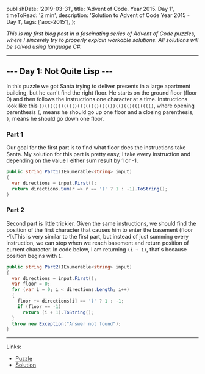   publishDate: '2019-03-31',
  title: 'Advent of Code. Year 2015. Day 1',
  timeToRead: '2 min',
  description: 'Solution to Advent of Code Year 2015 - Day 1',
  tags: ['aoc-2015'],
};

_This is my first blog post in a fascinating series of Advent of Code puzzles, where I sincerely try to properly explain workable solutions. All solutions will be solved using language C#._

---

## --- Day 1: Not Quite Lisp ---

In this puzzle we got Santa trying to deliver presents in a large apartment building, but he can't find the right floor. He starts on the ground floor (floor 0) and then follows the instructions one character at a time. Instructions look like this `()(((()))(()()()((((()(((())(()(()((((((()`, where opening parenthesis `(`, means he should go up one floor and a closing parenthesis, `)`, means he should go down one floor.

### Part 1

Our goal for the first part is to find what floor does the instructions take Santa. My solution for this part is pretty easy, I take every instruction and depending on the value I either sum result by 1 or -1.

```csharp
public string Part1(IEnumerable<string> input)
{
  var directions = input.First();
  return directions.Sum(r => r == '(' ? 1 : -1).ToString();
}
```

### Part 2

Second part is little trickier. Given the same instructions, we should find the position of the first character that causes him to enter the basement (floor -1).This is very similar to the first part, but instead of just summing every instruction, we can stop when we reach basement and return position of current character. In code below, I am returning `(i + 1)`, that's because position begins with `1`.

```csharp
public string Part2(IEnumerable<string> input)
{
  var directions = input.First();
  var floor = 0;
  for (var i = 0; i < directions.Length; i++)
  {
    floor += directions[i] == '(' ? 1 : -1;
    if (floor == -1)
      return (i + 1).ToString();
  }
  throw new Exception("Answer not found");
}
```

---
Links:
* [Puzzle](https://adventofcode.com/2015/day/1)
* [Solution](https://github.com/PDmatrix/advent-of-code/tree/master/CSharp/Solutions/2015/1)
